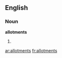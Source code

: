 ==English==

===Noun===
'''allotments'''

# {{plural of|[[allotment]]}}

[[ar:allotments]]
[[fr:allotments]]